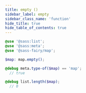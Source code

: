 ```yaml
---
title: empty ()
sidebar_label: empty
sidebar_class_name: 'function'
hide_title: true
hide_table_of_contents: true
---
```


<DocPage fieldName="empty" fieldType="function" spec={Spec} />

```scss
@use '@sass:list';
@use '@sass:meta';
@use '@sass-fairy/map';

$map: map.empty();

@debug meta.type-of($map) == 'map';
  // true

@debug list.length($map);
  // 0
```
